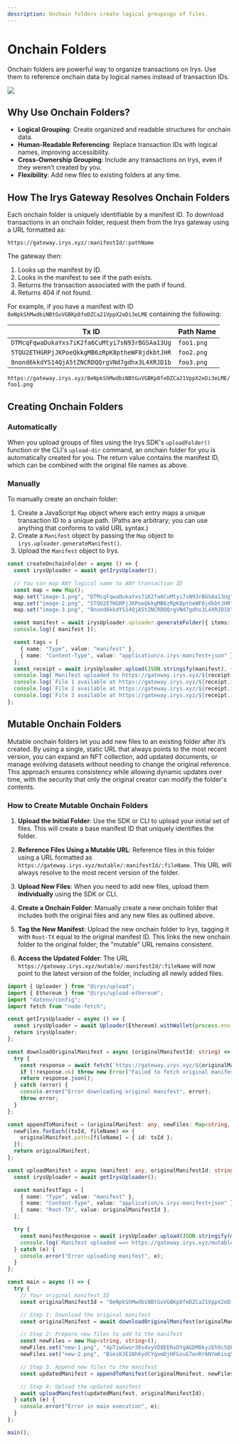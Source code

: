 ```yaml
---
description: Onchain folders create logical groupings of files.
---
```



# Onchain Folders

Onchain folders are powerful way to organize transactions on Irys. Use them to reference onchain data by logical names instead of transaction IDs.

<img
  className="border border-[#FEF4EE] rounded mt-5 w-5/6 rounded-2xl"
  src="/build/img/onchain-folders.png"
/>

## Why Use Onchain Folders?

- **Logical Grouping**: Create organized and readable structures for onchain data.
- **Human-Readable Referencing**: Replace transaction IDs with logical names, improving accessibility.
- **Cross-Ownership Grouping**: Include any transactions on Irys, even if they weren’t created by you.
- **Flexibility**: Add new files to existing folders at any time.

## How The Irys Gateway Resolves Onchain Folders

Each onchain folder is uniquely identifiable by a manifest ID. To download transactions in an onchain folder, request them from the Irys gateway using a URL formatted as:

`https://gateway.irys.xyz/:manifestId/:pathName`

The gateway then:

1. Looks up the manifest by ID.
2. Looks in the manifest to see if the path exists.
3. Returns the transaction associated with the path if found.
4. Returns 404 if not found.

For example, if you have a manifest with ID `8eNpkShMwdbiNBtGuVGBKp8feDZCa21VppX2eDi3eLME` containing the following:

| Tx ID                                          | Path Name  |
| ---------------------------------------------- | ---------- |
| `DTMcqFqwaDukaYxs7iK2fa6CuMtyi7sN93rBGSAa13Ug` | `foo1.png` |
| `5TQU2ETHGRPjJKPoeQkkgMB6zRpK8ptheWF8jdkbtJHR` | `foo2.png` |
| `8nond6kkdYS14QjA5tZNCRDQQrgVNd7gdhx3L4XRJD1b` | `foo3.png` |


`https://gateway.irys.xyz/8eNpkShMwdbiNBtGuVGBKp8feDZCa21VppX2eDi3eLME/foo1.png`

## Creating Onchain Folders

### Automatically

When you upload groups of files using the Irys SDK's `uploadFolder()` function or the CLI's `upload-dir` command, an onchain folder for you is automatically created for you. The return value contains the manifest ID, which can be combined with the original file names as above.

### Manually

To manually create an onchain folder:

1. Create a JavaScript `Map` object where each entry maps a unique transaction ID to a unique path. (Paths are arbitrary; you can use anything that conforms to valid URL syntax.)
2. Create a `Manifest` object by passing the `Map` object to `irys.uploader.generateManifest()`.
3. Upload the `Manifest` object to Irys.

```ts
const createOnchainFolder = async () => {
  const irysUploader = await getIrysUploader();

  // You can map ANY logical name to ANY transaction ID
  const map = new Map();
  map.set("image-1.png", "DTMcqFqwaDukaYxs7iK2fa6CuMtyi7sN93rBGSAa13Ug");
  map.set("image-2.png", "5TQU2ETHGRPjJKPoeQkkgMB6zRpK8ptheWF8jdkbtJHR");
  map.set("image-3.png", "8nond6kkdYS14QjA5tZNCRDQQrgVNd7gdhx3L4XRJD1b");

  const manifest = await irysUploader.uploader.generateFolder({ items: map });
  console.log({ manifest });

  const tags = [
    { name: "Type", value: "manifest" },
    { name: "Content-Type", value: "application/x.irys-manifest+json" },
  ];
  const receipt = await irysUploader.upload(JSON.stringify(manifest), { tags });
  console.log(`Manifest uploaded to https://gateway.irys.xyz/${receipt.id}`);
  console.log(`File 1 available at https://gateway.irys.xyz/${receipt.id}/image-1.png`);
  console.log(`File 2 available at https://gateway.irys.xyz/${receipt.id}/image-2.png`);
  console.log(`File 3 available at https://gateway.irys.xyz/${receipt.id}/image-3.png`);
};
```

## Mutable Onchain Folders

Mutable onchain folders let you add new files to an existing folder after it’s created. By using a single, static URL that always points to the most recent version, you can expand an NFT collection, add updated documents, or manage evolving datasets without needing to change the original reference. This approach ensures consistency while allowing dynamic updates over time, with the security that only the original creator can modify the folder's contents.

### How to Create Mutable Onchain Folders

1. **Upload the Initial Folder**: Use the SDK or CLI to upload your initial set of files. This will create a base manifest ID that uniquely identifies the folder.

2. **Reference Files Using a Mutable URL**: Reference files in this folder using a URL formatted as `https://gateway.irys.xyz/mutable/:manifestId/:fileName`. This URL will always resolve to the most recent version of the folder.

3. **Upload New Files**: When you need to add new files, upload them **individually** using the SDK or CLI.

4. **Create a Onchain Folder**: Manually create a new onchain folder that includes both the original files and any new files as outlined above.

5. **Tag the New Manifest**: Upload the new onchain folder to Irys, tagging it with `Root-TX` equal to the original manifest ID. This links the new onchain folder to the original folder; the "mutable" URL remains consistent.

6. **Access the Updated Folder**: The URL `https://gateway.irys.xyz/mutable/:manifestId/:fileName` will now point to the latest version of the folder, including all newly added files.

```ts
import { Uploader } from "@irys/upload";
import { Ethereum } from "@irys/upload-ethereum";
import "dotenv/config";
import fetch from "node-fetch"; 

const getIrysUploader = async () => {
  const irysUploader = await Uploader(Ethereum).withWallet(process.env.PRIVATE_KEY);
  return irysUploader;
};

const downloadOriginalManifest = async (originalManifestId: string) => {
  try { 
    const response = await fetch(`https://gateway.irys.xyz/${originalManifestId}`);
    if (!response.ok) throw new Error("Failed to fetch original manifest");
    return response.json();
  } catch (error) {
    console.error("Error downloading original manifest", error);
    throw error;
  }
};

const appendToManifest = (originalManifest: any, newFiles: Map<string, string>)  => {
  newFiles.forEach((txId, fileName) => {
    originalManifest.paths[fileName] = { id: txId };
  });
  return originalManifest;
};

const uploadManifest = async (manifest: any, originalManifestId: string): Promise<void> => {
  const irysUploader = await getIrysUploader();

  const manifestTags = [
    { name: "Type", value: "manifest" },
    { name: "Content-Type", value: "application/x.irys-manifest+json" },
    { name: "Root-TX", value: originalManifestId },
  ];

  try {
    const manifestResponse = await irysUploader.upload(JSON.stringify(manifest), { tags: manifestTags });
    console.log(`Manifest uploaded ==> https://gateway.irys.xyz/mutable/${originalManifestId}`);
  } catch (e) {
    console.error("Error uploading manifest", e);
  }
};

const main = async () => {
  try {
    // Your original manifest ID
    const originalManifestId = "8eNpkShMwdbiNBtGuVGBKp8feDZCa21VppX2eDi3eLME";

    // Step 1: Download the original manifest
    const originalManifest = await downloadOriginalManifest(originalManifestId);

    // Step 2: Prepare new files to add to the manifest
    const newFiles = new Map<string, string>();
    newFiles.set("new-1.png", "4pTiwGwur38s4vyVD8EERxDYgAGDM8kyzEh9c5QPF9Zw");
    newFiles.set("new-2.png", "BieiKJE1Nh6ydCYqxmDjHFGzuG7enRr6NYmKisqSwUQo");

    // Step 3: Append new files to the manifest
    const updatedManifest = appendToManifest(originalManifest, newFiles);

    // Step 4: Upload the updated manifest
    await uploadManifest(updatedManifest, originalManifestId);
  } catch (e) {
    console.error("Error in main execution", e);
  }
};

main();
```
